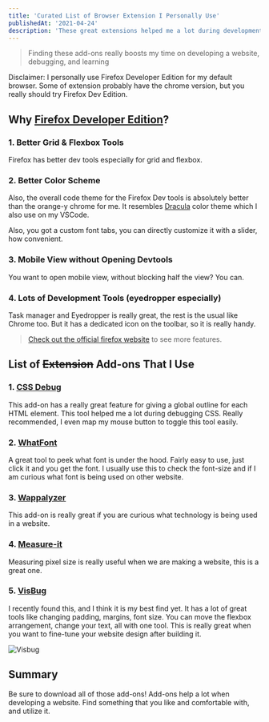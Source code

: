 ```yaml
---
title: 'Curated List of Browser Extension I Personally Use'
publishedAt: '2021-04-24'
description: 'These great extensions helped me a lot during development, especially number 1 and 5. I encourage you to try it.'
---
```


> Finding these add-ons really boosts my time on developing a website, debugging, and learning

Disclaimer: I personally use Firefox Developer Edition for my default browser. Some of extension probably have the chrome version, but you really should try Firefox Dev Edition.

## Why [Firefox Developer Edition](https://www.mozilla.org/en-US/firefox/developer/)?

### 1. Better Grid & Flexbox Tools

Firefox has better dev tools especially for grid and flexbox.

<CloudinaryImg
  className='bg-gray-500'
  publicId='theodorusclarence/blogs/my-addons/ff-1_nd3fc8.png'
  alt='Grid Tools'
  width={1440}
  height={714}
/>

### 2. Better Color Scheme

Also, the overall code theme for the Firefox Dev tools is absolutely better than the orange-y chrome for me. It resembles [Dracula](https://draculatheme.com/) color theme which I also use on my VSCode.

<CloudinaryImg
  className='bg-gray-500'
  publicId='theodorusclarence/blogs/my-addons/ff-2_wpx1cw.png'
  alt='Color Scheme'
  width={1440}
  height={489}
/>

Also, you got a custom font tabs, you can directly customize it with a slider, how convenient.

### 3. Mobile View without Opening Devtools

You want to open mobile view, without blocking half the view? You can.

<CloudinaryImg
  className='bg-gray-500'
  publicId='theodorusclarence/blogs/my-addons/ff-3_tvikoi.png'
  alt='Mobile View'
  width={1440}
  height={880}
/>

### 4. Lots of Development Tools (eyedropper especially)

Task manager and Eyedropper is really great, the rest is the usual like Chrome too. But it has a dedicated icon on the toolbar, so it is really handy.

<figure className='mx-auto' style={{ width: 321 }}>
  <CloudinaryImg
    className='bg-gray-500'
    publicId='theodorusclarence/blogs/my-addons/ff-4_agrjkt.png'
    alt='Eye dropper'
    width={321}
    height={382}
  />
</figure>

> [Check out the official firefox website](https://www.mozilla.org/en-US/firefox/developer/) to see more features.

## List of ~~Extension~~ Add-ons That I Use

### 1. [CSS Debug](https://addons.mozilla.org/en-US/firefox/addon/pranay-joshi/)

This add-on has a really great feature for giving a global outline for each HTML element. This tool helped me a lot during debugging CSS. Really recommended, I even map my mouse button to toggle this tool easily.

<CloudinaryImg
  className='bg-gray-500'
  publicId='theodorusclarence/blogs/my-addons/css-debug_u7pcb0.png'
  alt='CSS Debug'
  width={1440}
  height={764}
/>

### 2. [WhatFont](https://addons.mozilla.org/en-US/firefox/addon/zjm-whatfont/)

A great tool to peek what font is under the hood. Fairly easy to use, just click it and you get the font. I usually use this to check the font-size and if I am curious what font is being used on other website.

<CloudinaryImg
  className='bg-gray-500'
  publicId='theodorusclarence/blogs/my-addons/whatfont_qkg97o.png'
  alt='What Font'
  width={1440}
  height={764}
/>

### 3. [Wappalyzer](https://addons.mozilla.org/en-US/firefox/addon/wappalyzer/)

This add-on is really great if you are curious what technology is being used in a website.

<CloudinaryImg
  className='bg-gray-500'
  publicId='theodorusclarence/blogs/my-addons/wappalyzer_ttsbiv.png'
  alt='Wappalyzer'
  width={1070}
  height={563}
/>

### 4. [Measure-it](https://addons.mozilla.org/en-US/firefox/addon/measure-it/?utm_source=addons.mozilla.org&utm_medium=referral&utm_content=search)

Measuring pixel size is really useful when we are making a website, this is a great one.

<CloudinaryImg
  className='bg-gray-500'
  publicId='theodorusclarence/blogs/my-addons/measure-it_wr16gb.png'
  alt='Measure It'
  width={1440}
  height={764}
/>

### 5. [VisBug](https://addons.mozilla.org/en-US/firefox/addon/visbug/)

I recently found this, and I think it is my best find yet. It has a lot of great tools like changing padding, margins, font size. You can move the flexbox arrangement, change your text, all with one tool. This is really great when you want to fine-tune your website design after building it.

<img
  className='mx-auto w-full'
  src='/images/blogs/my-addons/visbug.gif'
  alt='Visbug'
/>

## Summary

Be sure to download all of those add-ons! Add-ons help a lot when developing a website. Find something that you like and comfortable with, and utilize it.
